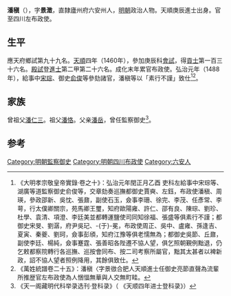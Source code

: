 {{明清人物信息框
| 姓名 = 潘稹
| 原名 =
| 圖片名稱 = 
| 圖片大小 = 220px
| 圖片說明 = 
| 最高職務 = 四川左布政使
| 國家 = 大明
| 爵位 =
| 籍貫 = [[南直隸|直隸]][[廬州府|廬州府]][[六安州|六安州]]
| 族裔 = 
| 字號 = 字景澂
| 室名 = 
| 諡號 = 
| 出生日期 = 宣德三年（1428年）
| 出生地點 = 
| 逝世日期 = 卒年不詳
| 逝世地點 = 
| 墓葬 =
| 配偶 =
| 親屬 = 子 [[潘鏜|潘鏜]]
| 出身 = 
*天順四年庚辰科進士出身
| 經歷 = 
| 著作 =
}}
'''潘稹'''（{{bd|1428年||？}}），字'''景澂'''，直隸廬州府六安州人，[[明朝|明朝]]政治人物。天順庚辰進士出身。官至四川左布政使。

==生平==
應天府鄉試第九十九名。[[天顺_(明朝)|天順]]四年（1460年），參加庚辰科[[會試|會試]]，得[[貢士|貢士]]第一百三十六名。[[殿試|殿試]]登[[進士|進士]]第二甲第二十六名。成化末年累官布政使。弘治元年（1488年），給事中[[宋琮_(成化進士)|宋琮]]、御史[[俞俊_(成化壬辰進士)|俞俊]]等參劾諸官，潘稹等以「素行不謹」致仕<ref>《大明孝宗敬皇帝實錄·卷之十》：弘治元年閏正月乙酉 吏科左給事中宋琮等、湖廣等道監察御史俞俊等，交章劾奏巡撫都御史賈奭、左鈺，布政使潘稹、周瑛，參政邵新、吳忱、張鼐，副使石玉，僉事李珊、徐完、李茂、任彥常、李萼，行太僕卿關宗，苑馬卿王璽，知府歐陽雍、許仁、邵有良、陳琮、劉珍、杜學、袁清、項澄、李廷美並都轉運鹽使司同知徐福、張盛等俱素行不謹；都御史宋旻、劉潺，府尹吳玘、-{于}-冕，布政使周正、吳中、盧雍、孫逢吉、夏寅、秦夔、劉珂，僉事彭頎，知府江豫等俱老懦無為；都御史吳節、丘鼐，副使李廷、楊純，僉事蹇霆、張善昭各陛遷不協人望，俱乞照朝覲例黜退，仍乞敕都察院轉行各巡撫、巡按會同布、按二司考察所屬官，黜其太甚者以裨新政，詔不協人望者照例降用，其餘俱致仕。</ref><ref>《萬姓統譜卷二十五》：潘稹〈字景㣲合肥人天順進士任御史亮節直聲為流輩所推歴官左布政使為人悃愊無華與人交無町畦。</ref>。

==家族==
曾祖父[[潘仁三|潘仁三]]。祖父[[潘恪|潘恪]]。父亲[[潘岳|潘岳]]，曾任監察御史<ref>《天一阁藏明代科举录选刊·登科录》（ 《天顺四年进士登科录》）</ref>。

==参考==
{{reflist}}
{{明朝人物小作品}}
{{天順四年庚辰科殿試金榜}}
{{DEFAULTSORT:Pan潘}}

[[Category:明朝監察御史|Category:明朝監察御史]]
[[Category:明朝四川布政使|Category:明朝四川布政使]]
[[Category:六安人|Category:六安人]]